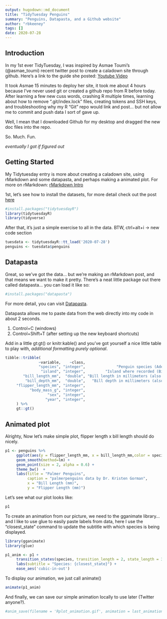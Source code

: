 ```yaml
---
output: hugodown::md_document
title: "TidyTuesday Penguins"
summary: "Penguins, Datapasta, and a Github website"
author: "rbkeeney"
tags: []
date: 2020-07-28
---
```


## Introduction 

In my 1st ever TidyTuesday, I was inspired by Asmae Toumi's (@asmae_toumi) recent twitter post to create a caladown site through github. Here's a link to the guide she posted: [Youtube Video](https://www.youtube.com/watch?v=HtQhG80MKQE)

It took Asmae 15 minutes to deploy her site, it took me about 4 hours because I've never used git or created a github repo from R before today. After learning a few new cuss words, crashing R multiple times, learning about how to remove ".git/index.lock" files, creating tokens and SSH keys, and troubleshooting why my R "Git" repo would link and post... but not allow me to commit and push data I sort of gave up.

Well, I mean that I downloaded Github for my desktop and dragged the new doc files into the repo. 

So. Much. Fun.

*eventually I got if figured out*

## Getting Started

My Tidytuesday entry is more about creating a caladown site, using rMarkdown and some datapasta, and perhaps making a animated plot.
For more on rMarkdown: [rMarkdown Intro](https://rmarkdown.rstudio.com/articles_intro.html)

1st, let's see how to install the datasets, for more detail check out the post  [here](https://github.com/rfordatascience/tidytuesday/blob/master/data/2020/2020-07-28/readme.md)

```r
#install.packages("tidytuesdayR")
library(tidytuesdayR)
library(tidyverse)
```

After that, it's just a simple exercise to all in the data. BTW, ctrl+alt+i -> new code section

```r
tuesdata <- tidytuesdayR::tt_load('2020-07-28')
penguins <- tuesdata$penguins
```

## Datapasta

Great, so we've got the data... but we're making an rMarkdown post, and that means we want to make it pretty. There's a neat little package out there called datapasta... you can load it like so:

```r
#install.packages("datapasta")
```

For more detail, you can visit [Datapasta](https://github.com/MilesMcBain/datapasta).

Datapasta allows me to paste data from the web directly into my code in about 2 seconds.

1. Control+C (windows)
2. Control+Shift+T (after setting up the new keyboard shortcuts)

Add in a little gt:gt() or knitr:kable() and you've got yourself a nice little table to play with, *additional formatting purely optional*.

```r
tibble::tribble(
               ~variable,    ~class,                                               ~description,
               "species", "integer",              "Penguin species (Adelie, Gentoo, Chinstrap)",
                "island", "integer",         "Island where recorded (Biscoe, Dream, Torgersen)",
        "bill_length_mm",  "double", "Bill length in millimeters (also known as culmen length)",
         "bill_depth_mm",  "double",   "Bill depth in millimeters (also known as culmen depth)",
     "flipper_length_mm", "integer",                                     "Flipper length in mm",
           "body_mass_g", "integer",                                       "Body mass in grams",
                   "sex", "integer",                                        "sex of the animal",
                  "year", "integer",                                            "year recorded"
     ) %>% 
     gt::gt()
```

## Animated plot

Alrighty, Now let's make simple plot, flipper length x bill length should do nicely.

```r
p1 <- penguins %>% 
     ggplot(aes(y = flipper_length_mm, x = bill_length_mm,color = species,group = species)) +
     geom_smooth(method=lm) +
     geom_point(size = 2, alpha = 0.6) +
     theme_bw()  +
     labs(title = "Palmer Penguins", 
          caption = "palmerpenguins data by Dr. Kristen Gorman",
          x = "Bill Length (mm)", 
          y = "Flipper Length (mm)")
```

Let's see what our plot looks like:

```r
p1
```

To create an animation from our picture, we need to the gganimate library... and I like to use glue to easily paste labels from data, here I use the "closest_state" command to update the subtitle with which species is being displayed.

```r
library(gganimate)
library(glue)

p1_anim <- p1 +
     transition_states(species, transition_length = 2, state_length = 3) +
     labs(subtitle = "Species: {closest_state}") +
     ease_aes('cubic-in-out')
```

To display our animation, we just call animate()

```r
animate(p1_anim)
```

And finally, we can save our simple animation locally to use later (Twitter anyone?).

```r
#anim_save(filename = 'Rplot_animation.gif', animation = last_animation(),path = "C:\\Users\\<your user name>\\Desktop")
```

